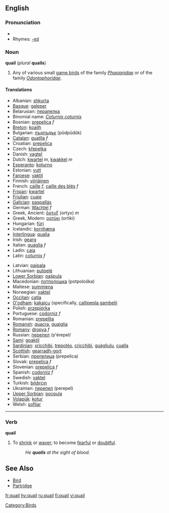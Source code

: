 ==English==
===Pronunciation===
{{wikipedia}}
*{{audio|en-us-quail.ogg|Audio (US)}}
*Rhymes: [[Rhymes:English:-eɪl|-eɪl]]

===Noun===
'''quail''' (''plural'' '''quails''')
# Any of various small [[game bird]]s of the family ''[[Phasianidae]]'' or of the family ''[[Odontophoridae]]''.

====Translations====
{{top}}
*Albanian: [[shkurta]]
*[[Basque]]: [[galeper]]
*Belarusian: [[перапелка]]
*Binomial name: ''[[Coturnix coturnix]]''
*Bosnian: [[prepelica]] ''f''
*[[Breton]]: [[koailh]]
*Bulgarian: [[пъдпъдък]] (pŭdpŭdŭk)
*[[Catalan]]: [[guatlla]] ''f''
*Croatian: [[prepelica]]
*Czech: [[křepelka]]
*Danish: [[vagtel]]
*Dutch: [[kwartel]] ''m'', [[kwakkel]] ''m''
*[[Esperanto]]: [[koturno]]
*Estonian: [[vutt]]
*[[Faroese]]: [[vaktil]]
*Finnish: [[viiriäinen]]
*French: [[caille]] ''f'', [[caille des blés]] ''f''
*[[Frisian]]: [[kwartel]]
*[[Friulian]]: [[cuaie]]
*[[Galician]]: [[paspallás]]
*German: [[Wachtel]] ''f''
*Greek, Ancient: [[ὄρτυξ]] (ortyx) ''m''
*Greek, Modern: [[ορτύκι]] (ortiki)
*Hungarian: [[fürj]]
*Icelandic: [[kornhæna]]
*[[Interlingua]]: [[qualia]]
*Irish: [[gearg]]
*Italian: [[quaglia]] ''f''
*Ladin: [[caia]]
*Latin: [[coturnix]] ''f''
{{mid}}
*Latvian: [[paipala]]
*Lithuanian: [[putpelė]]
*[[Lower Sorbian]]: [[paśpula]]
*Macedonian: [[потполошка]] (potpološka)
*Maltese: [[summiena]]
*Norwegian: [[vaktel]] {{m}}
*[[Occitan]]: [[catla]]
*[[O'odham]]: [[kakaicu]] (specifically, [[callipepla gambelii]]
*Polish: [[przepiórka]]
*Portuguese: [[codorniz]] ''f''
*Romanian: [[prepeliţa]]
*[[Romansh]]: [[quacra]], [[quaiglia]]
*[[Romany]]: [[dropya]] ''f''
*Russian: [[перепел]] /p'érepel/ {{m}}
*[[Sami]]: [[goaktil]]
*[[Sardinian]]: [[xrìcchibi]], [[trepotès]], [[cricchibì]], [[guàgliulu]], [[cualla]]
*[[Scottish]]: [[gearradh-gort]]
*Serbian: [[препелица]] (prepelica)
*Slovak: [[prepelica]] ''f''
*Slovenian: [[prepelica]] ''f''
*Spanish: [[codorniz]] ''f''
*Swedish: [[vaktel]]
*Turkish: [[bıldırcın]]
*Ukrainian: [[перепел]] (perepel)
*[[Upper Sorbian]]: [[pocpula]]
*[[Volapük]]: [[kotur]]
*Welsh: [[sofliar]]
{{bottom}}

[[Category:Birds]]

----

===Verb===
'''quail'''
#To [[shrink]] or [[waver]]; to become [[fearful]] or [[doubtful]].
#:''He '''quails''' at the sight of blood.''

== See Also ==
*[[Bird]]
*[[Partridge]]

[[fr:quail]]
[[hy:quail]]
[[ru:quail]]
[[fi:quail]]
[[vi:quail]]